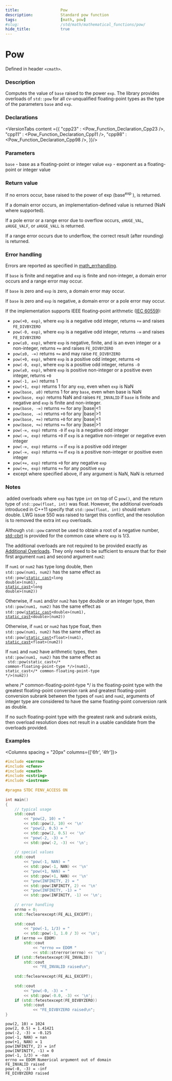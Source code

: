 ```yaml
---
title:                  Pow
description:            Standard pow function
tags:                   [math, pow]
#slug:                  /std/math/mathematical_functions/pow/
hide_title:             true
---
```




# Pow

Defined in header `<cmath>`.

### Description

Computes the value of `base` raised to the power `exp`. The library provides overloads of `std::pow` for all cv-unqualified floating-point 
types as the type of the parameters `base` and `exp`.

### Declarations

<VersionTabs content ={{
    "cpp23" : <Pow_Function_Declaration_Cpp23 />,
    "cpp11" : <Pow_Function_Declaration_Cpp11 />,
    "cpp98" : <Pow_Function_Declaration_Cpp98 />,
}}/>

### Parameters

`base` - base as a floating-point or integer value
`exp` - exponent as a floating-point or integer value

### Return value

If no errors occur, base raised to the power of exp (base<sup>exp</sup>
), is returned.

If a domain error occurs, an implementation-defined value is returned (NaN where supported).

If a pole error or a range error due to overflow occurs, `±HUGE_VAL`, `±HUGE_VALF`, or `±HUGE_VALL` is returned.

If a range error occurs due to underflow, the correct result (after rounding) is returned.

### Error handling

Errors are reported as specified in <a href='/docs/std/math/math_errhandling'>math_errhandling</a>.

If `base` is finite and negative and `exp` is finite and non-integer, a domain error occurs and a range error may occur. <br/>

If `base` is zero and `exp` is zero, a domain error may occur.<br/>

If `base` is zero and `exp` is negative, a domain error or a pole error may occur.<br/>

If the implementation supports IEEE floating-point arithmetic (<a href='https://www.iso.org/standard/80985.html'>IEC 60559</a>):

* `pow(+0, exp)`, where `exp` is a negative odd integer, returns `+∞` and raises `FE_DIVBYZERO`
* `pow(-0, exp)`, where `exp` is a negative odd integer, returns `-∞` and raises `FE_DIVBYZERO`
* `pow(±0, exp)`, where `exp` is negative, finite, and is an even integer or a non-integer, returns `+∞` and raises `FE_DIVBYZERO`
* `pow(±0, -∞)` returns `+∞` and may raise `FE_DIVBYZERO`
* `pow(+0, exp)`, where `exp` is a positive odd integer, returns `+0`
* `pow(-0, exp)`, where `exp` is a positive odd integer, returns `-0`
* `pow(±0, exp)`, where `exp` is positive non-integer or a positive even integer, returns `+0`
* `pow(-1, ±∞)` returns 1
* `pow(+1, exp)` returns 1 for any `exp`, even when `exp` is NaN
* `pow(base, ±0)` returns 1 for any `base`, even when base is NaN
* `pow(base, exp)` returns NaN and raises `FE_INVALID` if `base` is finite and negative and `exp` is finite and non-integer.
* `pow(base, -∞)` returns `+∞` for any |base|&lt;1
* `pow(base, -∞)` returns `+0` for any |base|&gt;1
* `pow(base, +∞)` returns `+0` for any |base|&lt;1
* `pow(base, +∞)` returns `+∞` for any |base|&gt;1
* `pow(-∞, exp)` returns `-0` if `exp` is a negative odd integer
* `pow(-∞, exp)` returns `+0` if `exp` is a negative non-integer or negative even integer
* `pow(-∞, exp)` returns `-∞` if `exp` is a positive odd integer
* `pow(-∞, exp)` returns `+∞` if `exp` is a positive non-integer or positive even integer
* `pow(+∞, exp)` returns `+0` for any negative `exp`
* `pow(+∞, exp)` returns `+∞` for any positive `exp`
* except where specified above, if any argument is NaN, NaN is returned

### Notes

&#8203;<Version v='cpp98'></Version> added overloads where `exp` has type `int` on top of C `pow()`, and the return type of `std::pow(float, int)` was <span class='col-lb'>float</span>. However, the additional overloads 
introduced in C++11 specify that `std::pow(float, int)` should return <span class='col-lb'>double</span>. LWG issue 550 was raised to target this conflict, and the resolution is to removed 
the extra int `exp` overloads.

Although `std::pow` cannot be used to obtain a root of a negative number, [std::cbrt](/docs/std/math/mathematical_functions/cbrt/) is provided for the common case where `exp` is 1/3.

The additional overloads are not required to be provided exactly as <a href='#declarations'>Additional Overloads</a>. They only need to be sufficient to ensure that for their first 
argument `num1` and second argument `num2`:

If `num1` or `num2` has type <span class='col-lb'>long double</span>, then <br/>
`std::pow(num1, num2)` has the same effect as <br/>
&#8203;<code>std::pow(<a href='/docs/std/lang-support/static_cast'>static_cast</a>&lt;<span class='col-lb'>long double</span>&gt;(num1), <a href='/docs/std/lang-support/static_cast'>static_cast</a>&lt;<span class='col-lb'>long double</span>&gt;(num2))</code>

Otherwise, if `num1` and/or `num2` has type <span class='col-lb'>double</span> or an integer type, then <br/>
`std::pow(num1, num2)` has the same effect as <br/>
&#8203;<code>std::pow(<a href='/docs/std/lang-support/static_cast'>static_cast</a>&lt;<span class='col-lb'>double</span>&gt;(num1), <a href='/docs/std/lang-support/static_cast'>static_cast</a>&lt;<span class='col-lb'>double</span>&gt;(num2))</code>

&#8203;<Until v='cpp23' block>Otherwise, if `num1` or `num2` has type <span class='col-lb'>float</span>, then <br/>
`std::pow(num1, num2)` has the same effect as <br/>
&#8203;<code>std::pow(<a href='/docs/std/lang-support/static_cast'>static_cast</a>&lt;<span class='col-lb'>float</span>&gt;(num1), <a href='/docs/std/lang-support/static_cast'>static_cast</a>&lt;<span class='col-lb'>float</span>&gt;(num2))</code> </Until>

If `num1` and `num2` have arithmetic types, then <br/>
`std::pow(num1, num2)` has the same effect as <br/> <code> std::pow(static_cast&lt;<span class='col-d'>/\* common-floating-point-type \*/</span>&gt;(num1), static_cast&lt;<span class='col-d'>/\* common-floating-point-type \*/</span>&gt;(num2)) </code>

where <span class='col-d'>/\* common-floating-point-type \*/</span> is the floating-point type with the greatest floating-point conversion rank and greatest 
floating-point conversion subrank between the types of `num1` and `num2`, arguments of integer type are considered to have the same floating-point conversion rank as <span class='col-lb'>double</span>.

If no such floating-point type with the greatest rank and subrank exists, then overload resolution does not result in a usable candidate from the overloads provided.

### Examples

<Columns spacing = "20px" columns={['6fr', '4fr']}>
<div>

```cpp
#include <cerrno>
#include <cfenv>
#include <cmath>
#include <cstring>
#include <iostream>
 
#pragma STDC FENV_ACCESS ON
 
int main()
{
    // typical usage
    std::cout 
        << "pow(2, 10) = " 
        << std::pow(2, 10) << '\n'
        << "pow(2, 0.5) = " 
        << std::pow(2, 0.5) << '\n'
        << "pow(-2, -3) = " 
        << std::pow(-2, -3) << '\n';
 
    // special values
    std::cout 
        << "pow(-1, NAN) = " 
        << std::pow(-1, NAN) << '\n'
        << "pow(+1, NAN) = " 
        << std::pow(+1, NAN) << '\n'
        << "pow(INFINITY, 2) = " 
        << std::pow(INFINITY, 2) << '\n'
        << "pow(INFINITY, -1) = " 
        << std::pow(INFINITY, -1) << '\n';
 
    // error handling
    errno = 0;
    std::feclearexcept(FE_ALL_EXCEPT);
 
    std::cout 
        << "pow(-1, 1/3) = " 
        << std::pow(-1, 1.0 / 3) << '\n';
    if (errno == EDOM)
        std::cout 
            << "errno == EDOM " 
            << std::strerror(errno) << '\n';
    if (std::fetestexcept(FE_INVALID))
        std::cout 
            << "FE_INVALID raised\n";
 
    std::feclearexcept(FE_ALL_EXCEPT);
 
    std::cout 
        << "pow(-0, -3) = " 
        << std::pow(-0.0, -3) << '\n';
    if (std::fetestexcept(FE_DIVBYZERO))
        std::cout 
            << "FE_DIVBYZERO raised\n";
}

```

</div><div>

```plaintext title="Possible Result"
pow(2, 10) = 1024
pow(2, 0.5) = 1.41421
pow(-2, -3) = -0.125
pow(-1, NAN) = nan
pow(+1, NAN) = 1
pow(INFINITY, 2) = inf
pow(INFINITY, -1) = 0
pow(-1, 1/3) = -nan
errno == EDOM Numerical argument out of domain
FE_INVALID raised
pow(-0, -3) = -inf
FE_DIVBYZERO raised
```

</div>
</Columns>